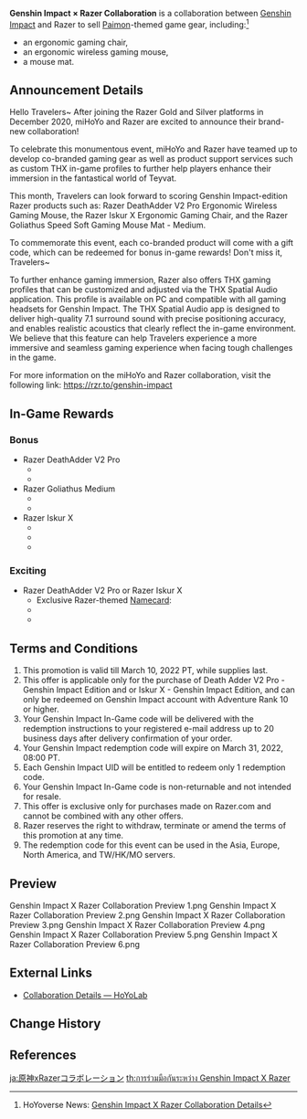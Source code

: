 {{Event Infobox
|image             = Genshin Impact X Razer Collaboration.png
|country           = 
|type              = Collaboration
|start_date        = 2021-11-17 00:00:00
|end_date          = 2022-03-10 23:59:59
}}
'''Genshin Impact × Razer Collaboration''' is a collaboration between [[Genshin Impact]] and Razer to sell [[Paimon]]-themed game gear, including:<ref>HoYoverse News: [https://genshin.hoyoverse.com/en/news/detail/16340 Genshin Impact X Razer Collaboration Details]</ref>
*an ergonomic gaming chair,
*an ergonomic wireless gaming mouse,
*a mouse mat.

==Announcement Details==
Hello Travelers~ After joining the Razer Gold and Silver platforms in December 2020, miHoYo and Razer are excited to announce their brand-new collaboration!

To celebrate this monumentous event, miHoYo and Razer have teamed up to develop co-branded gaming gear as well as product support services such as custom THX in-game profiles to further help players enhance their immersion in the fantastical world of Teyvat.

This month, Travelers can look forward to scoring Genshin Impact-edition Razer products such as: Razer DeathAdder V2 Pro Ergonomic Wireless Gaming Mouse, the Razer Iskur X Ergonomic Gaming Chair, and the Razer Goliathus Speed Soft Gaming Mouse Mat - Medium.

To commemorate this event, each co-branded product will come with a gift code, which can be redeemed for bonus in-game rewards! Don't miss it, Travelers~

To further enhance gaming immersion, Razer also offers THX gaming profiles that can be customized and adjusted via the THX Spatial Audio application. This profile is available on PC and compatible with all gaming headsets for Genshin Impact. The THX Spatial Audio app is designed to deliver high-quality 7.1 surround sound with precise positioning accuracy, and enables realistic acoustics that clearly reflect the in-game environment. We believe that this feature can help Travelers experience a more immersive and seamless gaming experience when facing tough challenges in the game.

For more information on the miHoYo and Razer collaboration, visit the following link: https://rzr.to/genshin-impact

==In-Game Rewards==
===Bonus===
*Razer DeathAdder V2 Pro
**{{Item|Primogem|20|x=200}}
**{{Item|Mora|20|x=80,000}}
*Razer Goliathus Medium
**{{Item|Primogem|20|x=30}}
**{{Item|Adventurer's Experience|20|x=5}}
*Razer Iskur X
**{{Item|Primogem|20|x=500}}
**{{Item|Hero's Wit|20|x=20}}
**{{Item|Mora|20|x=100,000}}

===Exciting===
*Razer DeathAdder V2 Pro or Razer Iskur X
**Exclusive Razer-themed [[Namecard]]: {{Item|Celebration: Shining Scale|30}}
**{{Item|Hero's Wit|20|x=5}}
**{{Item|Mora|20|x=30,000}}

==Terms and Conditions==
# This promotion is valid till March 10, 2022 PT, while supplies last.
# This offer is applicable only for the purchase of Death Adder V2 Pro - Genshin Impact Edition and or Iskur X - Genshin Impact Edition, and can only be redeemed on Genshin Impact account with Adventure Rank 10 or higher.
# Your Genshin Impact In-Game code will be delivered with the redemption instructions to your registered e-mail address up to 20 business days after delivery confirmation of your order.
# Your Genshin Impact redemption code will expire on March 31, 2022, 08:00 PT.
# Each Genshin Impact UID will be entitled to redeem only 1 redemption code.
# Your Genshin Impact In-Game code is non-returnable and not intended for resale.
# This offer is exclusive only for purchases made on Razer.com and cannot be combined with any other offers.
# Razer reserves the right to withdraw, terminate or amend the terms of this promotion at any time.
# The redemption code for this event can be used in the Asia, Europe, North America, and TW/HK/MO servers.

==Preview==
<gallery>
Genshin Impact X Razer Collaboration Preview 1.png
Genshin Impact X Razer Collaboration Preview 2.png
Genshin Impact X Razer Collaboration Preview 3.png
Genshin Impact X Razer Collaboration Preview 4.png
Genshin Impact X Razer Collaboration Preview 5.png
Genshin Impact X Razer Collaboration Preview 6.png
</gallery>

==External Links==
* [https://www.hoyolab.com/article/1125790 Collaboration Details &mdash; HoYoLab]

==Change History==
{{Change History|2.2}}

==References==
{{Reflist}}

[[ja:原神xRazerコラボレーション]]
[[th:การร่วมมือกันระหว่าง Genshin Impact X Razer]]